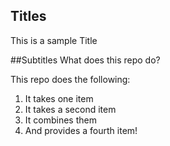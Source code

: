 ## Titles
This is a sample Title 

##Subtitles
What does this repo do?

This repo does the following:

1. It takes one item
2. It takes a second item
3. It combines them
4. And provides a fourth item!

